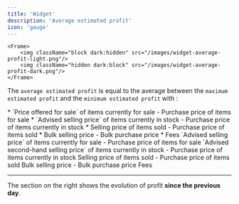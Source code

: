 ```yaml
---
title: 'Widget'
description: 'Average estimated profit'
icon: 'gauge'
---
```

    <Frame>
        <img className="block dark:hidden" src="/images/widget-average-profit-light.png"/>
        <img className="hidden dark:block" src="/images/widget-average-profit-dark.png"/>
    </Frame>

The `average estimated profit` is equal to the average between the `maximum estimated profit` and the `minimum estimated profit` with :

<AccordionGroup>

  <Accordion title="maximum estimated profit" icon="gauge-max">
* `Price offered for sale` of items currently for sale - Purchase price of items for sale
* `Advised selling price` of items currently in stock - Purchase price of items currently in stock
* Selling price of items sold - Purchase price of items sold
* Bulk selling price - Bulk purchase price
* Fees
  </Accordion>

  <Accordion title="minimum estimated profit" icon="gauge-min">
`Advised selling price` of items currently for sale - Purchase price of items for sale
`Advised second-hand selling price` of items currently in stock - Purchase price of items currently in stock
Selling price of items sold - Purchase price of items sold
Bulk selling price - Bulk purchase price
Fees
  </Accordion>
</AccordionGroup>

---

The section on the right shows the evolution of profit **since the previous day**.
